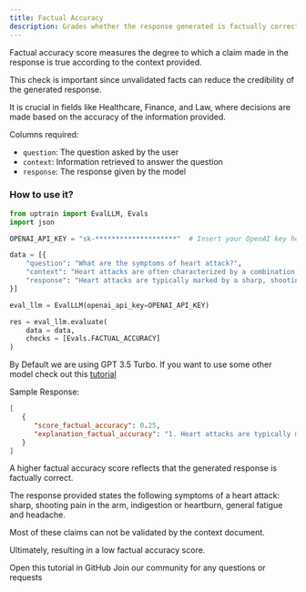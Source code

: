 ```yaml
---
title: Factual Accuracy
description: Grades whether the response generated is factually correct and grounded by the provided context.
---
```


 Factual accuracy score measures the degree to which a claim made in the response is true according to the context provided.

 This check is important since unvalidated facts can reduce the credibility of the generated response.

 It is crucial in fields like Healthcare, Finance, and Law, where decisions are made based on the accuracy of the information provided.

Columns required:
- `question`: The question asked by the user
- `context`: Information retrieved to answer the question
- `response`: The response given by the model

### How to use it?

```python
from uptrain import EvalLLM, Evals
import json

OPENAI_API_KEY = "sk-********************"  # Insert your OpenAI key here

data = [{
    "question": "What are the symptoms of heart attack?",
    "context": "Heart attacks are often characterized by a combination of symptoms, including chest pain or discomfort, upper body pain or discomfort in the arms, back, neck, jaw, or upper stomach, shortness of breath, and cold sweats, nausea, or lightheadedness.",
    "response": "Heart attacks are typically marked by a sharp, shooting pain in the arm. Other symptoms may include a feeling of indigestion or heartburn, along with general fatigue and headache."
}]

eval_llm = EvalLLM(openai_api_key=OPENAI_API_KEY)

res = eval_llm.evaluate(
    data = data,
    checks = [Evals.FACTUAL_ACCURACY]
)
```
<Info>By Default we are using GPT 3.5 Turbo. If you want to use some other model check out this [tutorial](https://github.com/uptrain-ai/uptrain/blob/main/examples/open_source_evaluator_tutorial.ipynb)</Info>

Sample Response:
```json
[
   {
      "score_factual_accuracy": 0.25,
      "explanation_factual_accuracy": "1. Heart attacks are typically marked by a sharp, shooting pain in the arm.\nReasoning for yes: The context mentions upper body pain or discomfort in the arms as a symptom of heart attack, which can be interpreted as a sharp, shooting pain in the arm.\nReasoning for no: The context does not explicitly mention a sharp, shooting pain in the arm as a typical symptom of heart attack.\nJudgement: unclear. The context does not explicitly support the fact, but the symptom mentioned can be interpreted as similar to the fact.\n\n2. Other symptoms may include a feeling of indigestion or heartburn.\nReasoning for yes: The context mentions chest pain or discomfort as a symptom of heart attack, which can be interpreted as a feeling of indigestion or heartburn.\nReasoning for no: The context does not explicitly mention indigestion or heartburn as symptoms of heart attack.\nJudgement: unclear. The context does not explicitly support the fact, but the symptom mentioned can be interpreted as similar to the fact.\n\n3. Other symptoms may include general fatigue.\nReasoning for yes: No arguments.\nReasoning for no: The context does not mention general fatigue as a symptom of heart attack.\nJudgement: no. The context does not verify the fact nor the fact can be logically derived from the context.\n\n4. Other symptoms may include headache.\nReasoning for yes: The context does not mention headache as a symptom of heart attack.\nReasoning for no: No arguments.\nJudgement: no. The context does not verify the fact nor the fact can be logically derived from the context.\n\n"
   }
]
```
<Note>A higher factual accuracy score reflects that the generated response is factually correct.</Note>

The response provided states the following symptoms of a heart attack:
sharp, shooting pain in the arm, indigestion or heartburn, general fatigue and headache.

Most of these claims can not be validated by the context document.

Ultimately, resulting in a low factual accuracy score.

<CardGroup cols={2}>
  <Card
    title="Tutorial"
    href="https://github.com/uptrain-ai/uptrain/blob/main/examples/checks/context_awareness/factual_accuracy.ipynb"
    icon="github"
    color="#808080"
  >
    Open this tutorial in GitHub
  </Card>
  <Card
    title="Have Questions?"
    href="https://join.slack.com/t/uptraincommunity/shared_invite/zt-1yih3aojn-CEoR_gAh6PDSknhFmuaJeg"
    icon="slack"
    color="#808080"
  >
    Join our community for any questions or requests
  </Card>
</CardGroup>